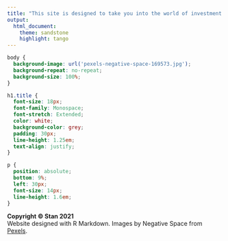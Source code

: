 ```yaml
---
title: "This site is designed to take you into the world of investment technology, operations, reporting and analytics. Presentation slides and tutorial materials are available in the *Resources* page. I will also share random stuff on my *Mozibyte Blog* that I think would be useful information for you."
output:
  html_document:
    theme: sandstone
    highlight: tango
---
```


```css

body {
  background-image: url('pexels-negative-space-169573.jpg');
  background-repeat: no-repeat;
  background-size: 100%;
}

h1.title {
  font-size: 18px;
  font-family: Monospace;
  font-stretch: Extended;
  color: white;
  background-color: grey;
  padding: 30px;
  line-height: 1.25em;
  text-align: justify;
}

p {
  position: absolute;
  bottom: 9%;
  left: 30px;
  font-size: 14px;
  line-height: 1.6em;
}

```

**Copyright © Stan 2021**  
Website designed with R Markdown. Images by Negative Space from [Pexels](www.pexels.com).